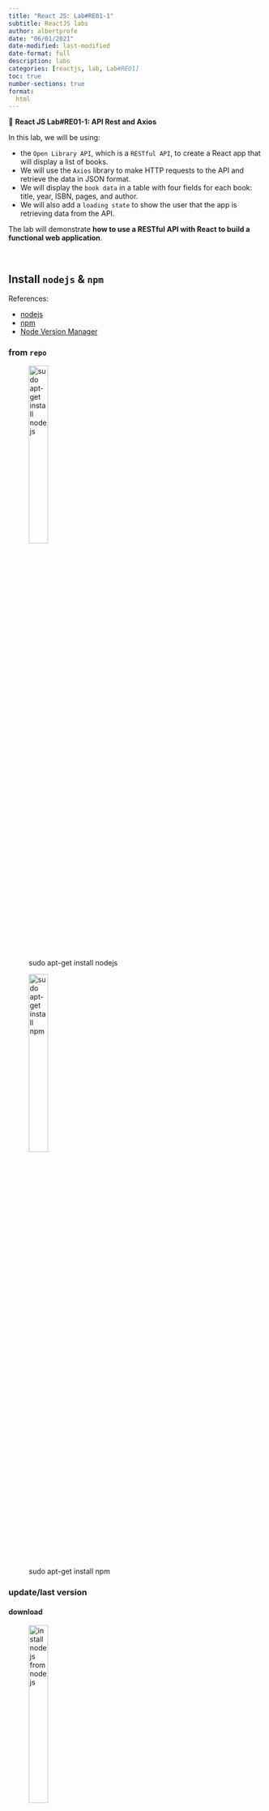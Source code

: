 ```yaml
---
title: "React JS: Lab#RE01-1"
subtitle: ReactJS labs
author: albertprofe
date: "06/01/2021"
date-modified: last-modified
date-format: full
description: labs
categories: [reactjs, lab, Lab#RE01]
toc: true
number-sections: true
format:
  html
---
```


::: {.labs}
📘 **React JS Lab#RE01-1: API Rest and Axios**

In this lab, we will be using:

- the ``Open Library API``, which is a ``RESTful API``, to create a React app that will display a list of books.
- We will use the ``Axios`` library to make HTTP requests to the API and retrieve the data in JSON format.
- We will display the ``book data`` in a table with four fields for each book: title, year, ISBN, pages, and author.
- We will also add a ``loading state`` to show the user that the app is retrieving data from the API.


The lab will demonstrate **how to use a RESTful API with React to build a functional web application**.
:::

</br>


## Install `nodejs` & `npm`

References:

- [nodejs](https://nodejs.org/en){.external}
- [npm](https://www.npmjs.com/){.external}
- [Node Version Manager](https://github.com/nvm-sh/nvm?ref=softhints.com#install--update-script){.external}

### from `repo`

![sudo apt-get install nodejs](/images/reactjs/install-nodejs.png){width="30%"}

![sudo apt-get install npm](/images/reactjs/install-npm.png){width="30%"}

### update/last version

#### download

![install nodejs from [nodejs](https://nodejs.org/en){.external}](/images/reactjs/install-nodejs-19.png){width="30%"}

#### terminal

Often the installed Node.js version from the repositories will be outdated. **If you need to upgrade Node.js to the latest version** you can use module `n`.

The module `n` will take care for the upgrade of `Node.js` when it's installed from `PPA`.

Install module `n` by:

::: {.column-margin}
The command `"npm install n -g"` is used to install the `"n"` package globally on a system.

The `"n"` package is a node version manager, which allows you to easily switch between different versions of `Node.js` on your system. With this package, you can install multiple versions of `Node.js` on your system and easily switch between them as needed.

The `"-g"` flag indicates that the package should be installed globally, which means that it will be available to all users on the system, and not just the current user.
:::

```js
npm install n -g
```

Then you can install the `stable` `Node.js` by:

```js
n stable
```

or the `latest`:

```js
n latest
```

### Node Version Manager

"n" and "nvm" are both popular Node.js version managers, but they differ in some key ways.

> "n" is a **simple, lightweight Node.js version manager that is designed to be easy to use and install.** It has a small footprint and allows you to quickly switch between different versions of Node.js using a command-line interface. "n" is also designed to be compatible with other package managers like npm, so you can easily install and manage Node.js modules alongside different versions of Node.js.

> In contrast, "nvm" (Node Version Manager) **is a more complex and feature-rich version manager. It allows you to manage multiple versions of Node.js,** as well as install different versions of npm and use them alongside each Node.js version. It also has more advanced features, such as the ability to specify default Node.js versions and aliases for specific versions.

`nvm` allows you to quickly install and use different versions of node via the command line.

[Node Version Manager](https://github.com/nvm-sh/nvm?ref=softhints.com#install--update-script){.external}


## API Rest

![REST (Representational State Transfer) - Open Library API is a RESTful API](/images/reactjs/openlibrary-logo-tighter.svg){width="30%"}

::: {.column-margin}
An API (Application Programming Interface) is a set of protocols, routines, and tools that allow different software applications to communicate with each other. An API acts as a messenger that takes a request from one application and returns a response back to the requesting application.
:::

``REST (Representational State Transfer)`` is a software architectural style for building web services. It is based on HTTP (Hypertext Transfer Protocol) and is commonly used for creating APIs. A RESTful API allows different software applications to communicate with each other by using HTTP methods like GET, POST, PUT, and DELETE to access and manipulate data.

::: {.column-margin}
An Open API is an API that is publicly available and can be used by developers to build software applications. An Open API typically includes documentation and developer tools to help developers understand how to use the API.
:::


The `Open Library API is a RESTful API` that provides access to the data stored in the Open Library project. The Open Library project aims to create a web page for every book ever published. The API allows developers to retrieve information about books, authors, subjects, and more.

The two ``Open Library API`` **endpoints** we are going to use are:

- [Open Library Books](https://openlibrary.org/dev/docs/api/books)
This endpoint provides documentation for the Open Library Books API. It includes information on how to use the API to search for books, retrieve book details, and access other book-related information.
- [Open Library Books: get 100 books](https://openlibrary.org/search.json?q=*&limit=100)
This endpoint is used to retrieve a list of up to 100 books from the Open Library API. The ``q=* `` parameter is used to search for all books, and the limit=100 parameter limits the results to 100 books. The response data is in JSON format and includes information like the book title, author, publication date, and more.

## Create app


First, let's create a new React app using ``Create React App`` by running the following command in your terminal:

```.js
npx create-react-app books
```

to create a React App named **books**, or

```js
npx create-react-app hola
```

to create a React App named **hola**.

![npx create-react-app books](/images/reactjs/create-react-app.png){width="30%"}

![tree-folder project](/images/reactjs/lab-re-1-project.png){width="50%"}

Once the app is created, navigate into the project folder and install Axios, a popular library for making HTTP requests:

```js
cd books
npm install axios
```

Now, let's create a new component called ``BookList`` that will ``fetch`` and display **the list of books**:

```js
import React, { useState, useEffect } from 'react';
import axios from 'axios';

const BookList = () => {
  const [books, setBooks] = useState([]);
  const [isLoading, setIsLoading] = useState(true);

  useEffect(() => {
    const fetchBooks = async () => {
      
        const response = await axios.get(
          'https://openlibrary.org/search.json?q=*&limit=100'
        );
        const booksData = response.data.docs;
        setBooks(booksData);
        setIsLoading(false);
    
    };
    fetchBooks();
  }, []);

  return (
    <>
    <h1>Books</h1>
      {isLoading ? (
        <p>Loading...</p>
      ) : (
        <ul>
          {books.map((book) => (
            <li key={book.key}>
              <strong>Title:</strong> {book.title} <br />
              <strong>Year:</strong> {book.publish_year} <br />
              <strong>ISBN:</strong> {book.isbn[0]} <br />
              <strong>Pages:</strong> {book.number_of_pages} <br />
              <strong>Author:</strong> {book.author_name}
              </li>
          ))}
        </ul>
      )}
    </>
  );
};

export default BookList;
```


Now, let's add the BookList component to our App component:


```js
import React from "react";
import BookList from "./BookList";

function App() {
  return (
    <>
      <BookList />
    </>
  );
}

export default App;
```

Finally, let's start the development server and see the list of books in our browser:


```js
npm start
```

Open yo browser on ``http://localhost:3000/`` or `` http://localhost:3001/`` if 3000 is occupied.

![render localhost:3001: loading...](/images/reactjs/lab-re-render-2.png){width="50%"}

![render localhost:3001: load books](/images/reactjs/lab-re-1-render.png){width="50%"}


## handle error

```js
import React, { useState, useEffect } from 'react';
import axios from 'axios';

const BookList = () => {
  const [books, setBooks] = useState([]);
  const [isLoading, setIsLoading] = useState(true);
  const [isError, setIsError] = useState(false);

  useEffect(() => {
    const fetchBooks = async () => {
      try {
        const response = await axios.get(
          'https://openlibrary.org/search.json?q=*&limit=100'
        );
        const booksData = response.data.docs;
        setBooks(booksData);
        setIsLoading(false);
      } catch (error) {
        setIsError(true);
        setIsLoading(false);
      }
    };
    fetchBooks();
  }, []);

  return (
    <>
      <h1>Books</h1>
      {isLoading && !isError && <p>Loading...</p>}
      {!isLoading && isError && <p>Error: Could not fetch books</p>}
      {!isLoading && !isError && (
        <ul>
          {books.map((book) => (
            <li key={book.key}>
              <strong>Title:</strong> {book.title} <br />
              <strong>Year:</strong> {book.publish_year} <br />
              <strong>ISBN:</strong> {book.isbn[0]} <br />
              <strong>Pages:</strong> {book.number_of_pages} <br />
              <strong>Author:</strong> {book.author_name}
            </li>
          ))}
        </ul>
      )}
    </>
  );
};

export default BookList;

```

<!--- navLinks -->
<br><br>
<div class=row>
<br>
<div class='column left previous'>
<br>
[{{< fa solid arrow-left >}} React JS App: styling](/reactjs/reactjs-app-styling.qmd)
<br>
</div>
<br>
<div class='column center'>
<br>
[{{< fa solid arrow-up >}} top](#top)
<br>
</div>
<br>
<div class='column right next'>
<br>
[React JS: Lab#RE02-1  {{< fa solid arrow-right >}}](/reactjs/rjslab2.qmd)
<br>
</div>
<br>
</div>
